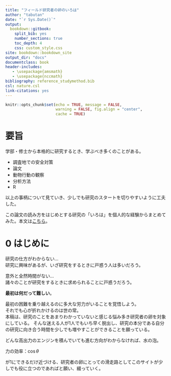 ```yaml
--- 
title: "フィールド研究者の卵のいろは"
author: "tabutan"
date: "`r Sys.Date()`"
output: 
  bookdown::gitbook:
    split_bib: yes  
    number_sections: true 
    toc_depth: 4 
    css: custom_style.css   
site: bookdown::bookdown_site  
output_dir: "docs"  
documentclass: book  
header-includes:
   - \usepackage{amsmath}
   - \usepackage{nccmath}
bibliography: reference_studymethod.bib   
csl: nature.csl      
link-citations: yes
---
```


```r
knitr::opts_chunk$set(echo = TRUE, message = FALSE,
                      warning = FALSE, fig.align = "center",
                      cache = TRUE)
```

# 要旨 {.unnumbered}
学部・修士から本格的に研究するとき、学ぶべき多くのことがある。


- 調査地での安全対策
- 論文
- 動物行動の観察
- 分析方法
- R

以上の事柄について見ていき、少しでも研究のスタートを切りやすいように工夫した。

この論文の読み方をはじめとする研究の「いろは」を個人的な経験からまとめてみた。本文は[こちら](https://tabutan.github.io/study_method/)。


# **0** はじめに {.unnumbered}

研究の仕方がわからない...<br>
研究に興味があるが、いざ研究をするときに戸惑う人は多いだろう。<br>

意外と全然時間がない...<br>
諸々のことが研究をするときに求められることに戸惑うだろう。

<!-- 筆者は博士進学まで研究とは何かもわからず、苦心した。<br> -->
<!-- 学部生時代、修士時代にあったらよかったと筆者が感じたことを~~独断と偏見で~~まとめてみた。 -->


**最初は何だって難しい**。<br>

最初の困難を乗り越えるのに多大な労力がいることを覚悟しよう。<br>
それでも心が折れかけるのは世の常。<br>
本稿は、研究のことをあまりわかっていないと感じる悩み多き研究者の卵を対象にしている。
そんな迷える人が1人でもいち早く脱出し、研究の本分である自分の研究に向き合う時間を少しでも増やすことができることを願っている。

どんな高出力のエンジンを積んでいても進む方向がわからなければ、水の泡。<br>

力の効率：$\cos\theta$<br>

が1にできるだけ近づける、研究者の卵にとっての滑走路としてこのサイトが少しでも役に立つのであればと願い、綴っていく。